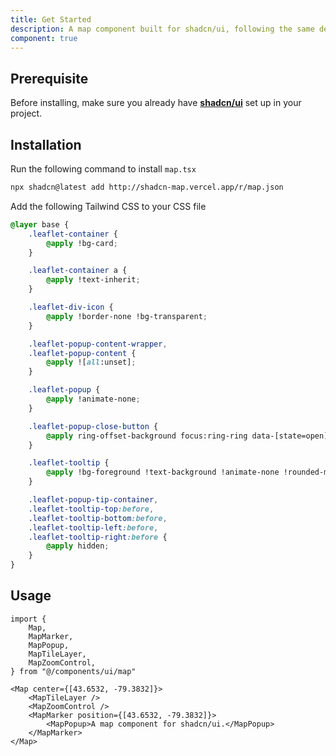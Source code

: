 ```yaml
---
title: Get Started
description: A map component built for shadcn/ui, following the same design patterns and styles. Uses Leaflet with React Leaflet, both open-source libraries, to provide interactive mapping.
component: true
---
```


## Prerequisite

Before installing, make sure you already have **[shadcn/ui](https://ui.shadcn.com/docs/installation)** set up in your project.

## Installation

<CodeTabs>

<TabsContent value="cli">

<Steps>

<Step>Run the following command to install `map.tsx`</Step>

```bash
npx shadcn@latest add http://shadcn-map.vercel.app/r/map.json
```

<Step>Add the following Tailwind CSS to your CSS file</Step>

```css showLineNumbers title="app/globals.css"
@layer base {
    .leaflet-container {
        @apply !bg-card;
    }

    .leaflet-container a {
        @apply !text-inherit;
    }

    .leaflet-div-icon {
        @apply !border-none !bg-transparent;
    }

    .leaflet-popup-content-wrapper,
    .leaflet-popup-content {
        @apply ![all:unset];
    }

    .leaflet-popup {
        @apply !animate-none;
    }

    .leaflet-popup-close-button {
        @apply ring-offset-background focus:ring-ring data-[state=open]:bg-secondary rounded-xs opacity-70 transition-opacity hover:opacity-100 focus:ring-2 focus:outline-hidden;
    }

    .leaflet-tooltip {
        @apply !bg-foreground !text-background !animate-none !rounded-md !border-none !p-0 !px-3 !py-1.5 !shadow-none;
    }

    .leaflet-popup-tip-container,
    .leaflet-tooltip-top:before,
    .leaflet-tooltip-bottom:before,
    .leaflet-tooltip-left:before,
    .leaflet-tooltip-right:before {
        @apply hidden;
    }
}
```

</Steps>

</TabsContent>

</CodeTabs>

## Usage

```tsx showLineNumbers
import {
    Map,
    MapMarker,
    MapPopup,
    MapTileLayer,
    MapZoomControl,
} from "@/components/ui/map"
```

```tsx showLineNumbers
<Map center={[43.6532, -79.3832]}>
    <MapTileLayer />
    <MapZoomControl />
    <MapMarker position={[43.6532, -79.3832]}>
        <MapPopup>A map component for shadcn/ui.</MapPopup>
    </MapMarker>
</Map>
```
